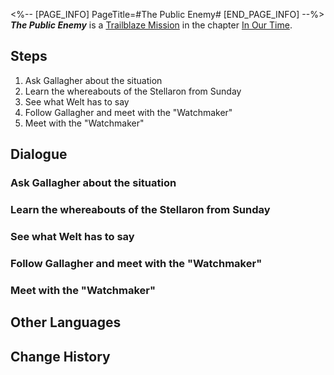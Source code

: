 <%-- [PAGE_INFO]
PageTitle=#The Public Enemy#
[END_PAGE_INFO] --%>
{{Stub|Dialogue.}}
{{Mission Infobox
|id            = 1032501
|title         = 
|image         = <!--Mission The Public Enemy.png-->
|type          = Trailblaze
|event_name    = 
|chapter       = In Our Time
|requirements  = [[Trailblaze Mission]] ''[[Small Town Grotesque]]'' completed
|summary       = The History Fictionologist Gallagher gathers everyone and explains the truth behind the sweet dream's collapse: There is indeed a traitor in The Family, and they have long used a Stellaron's power to control the Dreamscape, with preparations made to exploit the coming Charmony Festival and overthrow Penacony. With everyone aligned on how to handle the Stellaron, the Watchmaker &mdash; a former Nameless called Mikhail &mdash; has also bequeathed a valuable inheritance to the Crew. But just as you are prepared to receive this gift, you discover that the legacy is nowhere to be found.
|characters    = Trailblazer
|startLocation = [[Penacony]] - [[Dreamflux Reef]]
|world         = Penacony
|area          = Dreamflux Reef
|prev          = Small Town Grotesque
|next          = Bullet & Brain
|rewards       = Trailblaze EXP*600; Stellar Jade*80; Traveler's Guide*8; Lost Crystal*5; Clock Credits*300; "Omertà"*1 { text = "Omertà" }; Credit*80,000
}}
'''''The Public Enemy''''' is a [[Trailblaze Mission]] in the chapter [[In Our Time]].

==Steps==
# Ask Gallagher about the situation
# Learn the whereabouts of the Stellaron from Sunday
# See what Welt has to say
# Follow Gallagher and meet with the "Watchmaker"
# Meet with the "Watchmaker"

<!--
==Gameplay Notes==

--><!--
==Trial Character==

-->
==Dialogue==
{{Stub Dialogue}}
===Ask Gallagher about the situation===
{{Mission Description|type=trailblaze|location=Dreamflux Reef|You originally thought you would just be meeting with the Express Crew, but the group you have now amassed is massive... Gallagher, Micah, Misha, Firefly, Robin, Sunday... And it seems that the person who led to the creation of this lively scene was precisely the seemingly indifferent Gallagher himself.<br />If this isn't just because he's lonely and wants to spend some time with everyone, then he must be secretly formulating some kind of shocking conspiracy... Fortunately, he doesn't seem to bear you any ill will. Perhaps you will be able to grasp the full picture of your surrounding situation peacefully.}}
{{Dialogue Start}}
:{{tx}}
{{Dialogue End}}

===Learn the whereabouts of the Stellaron from Sunday===
{{Mission Description|type=trailblaze|location=Dreamflux Reef|update|You originally thought you would just be meeting with the Express Crew, but the group you have now amassed is massive... Gallagher, Micah, Misha, Firefly, Robin, Sunday... And, it seems that the person that led to the creation of this lively scene was precisely the seemingly indifferent Gallagher himself.<br />He shares the true nature of the Planet of Festivities with the Express Crew: It is a deliberate and controlled Stellaron disaster. However, as for the current location of the Stellaron, he cannot be sure... Now, all you can do is hope that the seemingly rebellious Family leader, Sunday, will cooperate with your work.}}
{{Dialogue Start}}
:{{tx}}
{{Dialogue End}}

===See what Welt has to say===
{{Mission Description|type=trailblaze|location=Dreamflux Reef|update|All related parties present have reached a consensus to eliminate the Stellaron. The righteous and upstanding Halovian siblings have even expressed willingness to utilize their identities to seek out a resolution from inside The Family itself.<br />Though things seem to be developing satisfactorily, Welt still has some doubts... Go and see his views on the matter.}}
{{Dialogue Start}}
:{{tx}}
{{Dialogue End}}

===Follow Gallagher and meet with the "Watchmaker"===
{{Mission Description|type=trailblaze|location=<!--to be added-->|update|Welt points out the severity of the situation and how one must always be prepared for the worst-case scenario. In an effort to avert the unthinkable, he bids a solemn farewell to everyone before throwing himself into the fray by accompanying the Halovian siblings on their journey to open negotiations with the Dreammaster. This leaves you to continue searching for other ways to avert the situation. To this end, Gallagher finally becomes willing to reveal the whole truth... Due to his innate distrust of The Family, he had not previously exposed everything regarding the "Watchmaker."<br />Gallagher explains that the "Watchmaker" seems to have left behind a precious inheritance for the Astral Express... And that this inheritance could perhaps be the key to sealing the Stellaron.}}
{{Dialogue Start}}
:{{tx}}
{{Dialogue End}}

===Meet with the "Watchmaker"===
{{Dialogue Start}}
:{{tx}}
{{Dialogue End}}

==Other Languages==
{{Other Languages
|en   = The Public Enemy
|zhs  = 国民公敌
|zht  = 國民公敵
|ja   = 民たちの敵
|ko   = 공공의 적
|es   = Enemigo público
|fr   = L'ennemi public
|ru   = Враг государства
|th   = ศัตรูของมวลชน
|vi   = Kẻ Thù Chung
|de   = Der Staatsfeind
|id   = Musuh Publik
|pt   = O Inimigo Público
}}

==Change History==
{{Change History|2.2}}
